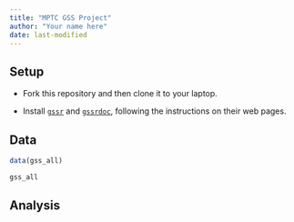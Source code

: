 ```yaml
---
title: "MPTC GSS Project"
author: "Your name here"
date: last-modified
---
```


## Setup

- Fork this repository and then clone it to your laptop.

- Install [`gssr`](https://kjhealy.github.io/gssr) and [`gssrdoc`](https://kjhealy.github.io/gssrdoc), following the instructions on their web pages.

## Data

```r
data(gss_all)

gss_all
```


## Analysis

```r

```

